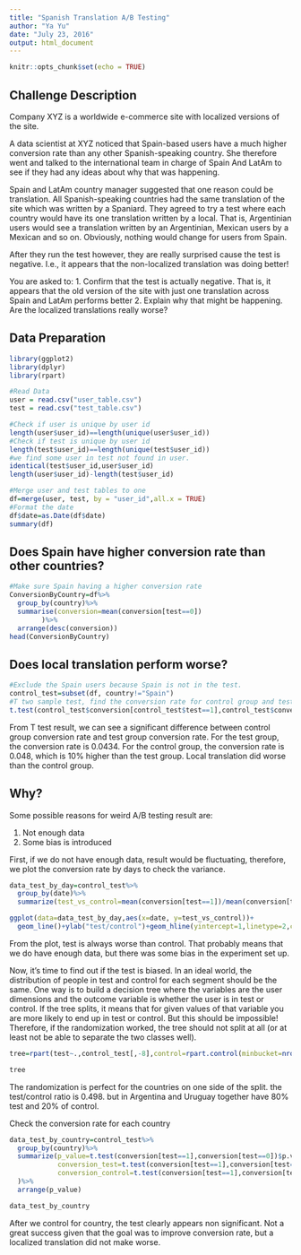 ```yaml
---
title: "Spanish Translation A/B Testing"
author: "Ya Yu"
date: "July 23, 2016"
output: html_document
---
```


```r
knitr::opts_chunk$set(echo = TRUE)
```

## Challenge Description

Company XYZ is a worldwide e-commerce site with localized versions of the site.

A data scientist at XYZ noticed that Spain-based users have a much higher conversion rate than any other Spanish-speaking country. She therefore went and talked to the international team in charge of Spain And LatAm to see if they had any ideas about why that was happening.

Spain and LatAm country manager suggested that one reason could be translation. All Spanish-speaking countries had the same translation of the site which was written by a Spaniard. They agreed to try a test where each country would have its one translation written by a local. That is, Argentinian users would see a translation written by an Argentinian, Mexican users by a Mexican and so on. Obviously, nothing would change for users from Spain.

After they run the test however, they are really surprised cause the test is negative. I.e., it appears that the non-localized translation was doing better!

You are asked to:
 1. Confirm that the test is actually negative. That is, it appears that the old version of the site with just one translation across Spain and LatAm performs better
 2. Explain why that might be happening. Are the localized translations really worse?

## Data Preparation

```r
library(ggplot2)
library(dplyr)
library(rpart)
```

```r
#Read Data
user = read.csv("user_table.csv")
test = read.csv("test_table.csv")

#Check if user is unique by user id
length(user$user_id)==length(unique(user$user_id))
#Check if test is unique by user id
length(test$user_id)==length(unique(test$user_id))
#we find some user in test not found in user.
identical(test$user_id,user$user_id) 
length(user$user_id)-length(test$user_id)
```

```r
#Merge user and test tables to one
df=merge(user, test, by = "user_id",all.x = TRUE)
#Format the date
df$date=as.Date(df$date)
summary(df)
```

## Does Spain have higher conversion rate than other countries?

```r
#Make sure Spain having a higher conversion rate
ConversionByCountry=df%>%
  group_by(country)%>%
  summarise(conversion=mean(conversion[test==0])
        )%>%
  arrange(desc(conversion))
head(ConversionByCountry)
```

## Does local translation perform worse?

```r
#Exclude the Spain users because Spain is not in the test.
control_test=subset(df, country!="Spain")
#T two sample test, find the conversion rate for control group and test group
t.test(control_test$conversion[control_test$test==1],control_test$conversion[control_test$test==0])
```

From T test result, we can see a significant difference between control group conversion rate and test group conversion rate. For the test group, the conversion rate is 0.0434. For the control group, the conversion rate is 0.048, which is 10% higher than the test group. Local translation did worse than the control group.

## Why?

Some possible reasons for weird A/B testing result are:

1. Not enough data
2. Some bias is introduced

First, if we do not have enough data, result would be fluctuating, therefore, we plot the conversion rate by days to check the variance.

```r
data_test_by_day=control_test%>%
  group_by(date)%>%
  summarize(test_vs_control=mean(conversion[test==1])/mean(conversion[test==0]))

ggplot(data=data_test_by_day,aes(x=date, y=test_vs_control))+
  geom_line()+ylab("test/control")+geom_hline(yintercept=1,linetype=2,color="blue")

```

From the plot, test is always worse than control. That probably means that we do have enough data, but there was some bias in the experiment set up.

Now, it's time to find out if the test is biased. In an ideal world, the distribution of people in test and control for each segment should be the same. One way is to build a decision tree where the variables are the user dimensions and the outcome variable is whether the user is in test or control. If the tree splits, it means  that for given values of that variable you are more likely to end up in test or control. But this should be impossible! Therefore, if the randomization worked, the tree should not split at all (or at least not be able to  separate the two classes well).

```r
tree=rpart(test~.,control_test[,-8],control=rpart.control(minbucket=nrow(control_test)/100,max_depth=2))

tree
```

The randomization is perfect for the countries on one side of the split. the test/control ratio is 0.498. but in Argentina and Uruguay together have 80% test and 20% of control.

Check the conversion rate for each country
```r
data_test_by_country=control_test%>%
  group_by(country)%>%
  summarize(p_value=t.test(conversion[test==1],conversion[test==0])$p.value,
            conversion_test=t.test(conversion[test==1],conversion[test==0])$estimate[1],
            conversion_control=t.test(conversion[test==1],conversion[test==0])$estimate[2]
  )%>%
  arrange(p_value)

data_test_by_country
```

After we control for country, the test clearly appears non significant. Not a great success given that the goal was to improve conversion rate, but a localized translation did not make worse.